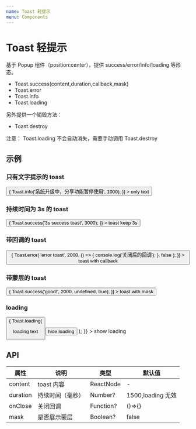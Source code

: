 ```yaml
---
name: Toast 轻提示
menu: Components
---
```



# Toast 轻提示

基于 Popup 组件（position:center），提供 success/error/info/loading 等形态。

- Toast.success(content,duration,callback,mask)
- Toast.error
- Toast.info
- Toast.loading

另外提供一个销毁方法：

- Toast.destroy

注意： Toast.loading 不会自动消失，需要手动调用 Toast.destroy

## 示例

### 只有文字提示的 toast

<Playground>
  <Button
    onClick={() => {
      Toast.info('系统升级中，分享功能暂停使用', 1000);
    }}
  >
    only text
  </Button>
</Playground>

### 持续时间为 3s 的 toast

<Playground>
  <Button
    onClick={() => {
      Toast.success('3s success toast', 3000);
    }}
  >
    toast keep 3s
  </Button>
</Playground>

### 带回调的 toast

<Playground>
  <Button
    onClick={() => {
      Toast.error(
        'error toast',
        2000,
        () => {
          console.log('关闭后的回调');
        },
        false
      );
    }}
  >
    toast with callback
  </Button>
</Playground>

### 带蒙层的 toast

<Playground>
  <Button
    onClick={() => {
      Toast.success('good!', 2000, undefined, true);
    }}
  >
    toast with mask
  </Button>
</Playground>

### loading

<Playground>
  <Button
    onClick={() => {
      Toast.loading(
        <div>
          <p>loading text</p>
          <Button onClick={Toast.destroy}>hide loading</Button>
        </div>
      );
    }}
  >
    show loading
  </Button>
</Playground>

## API

| 属性     | 说明             | 类型      | 默认值            |
| -------- | ---------------- | --------- | ----------------- |
| content  | toast 内容       | ReactNode | -                 |
| duration | 持续时间（毫秒） | Number?   | 1500,loading 无效 |
| onClose  | 关闭回调         | Function? | ()=>{}            |
| mask     | 是否展示蒙层     | Boolean?  | false             |
